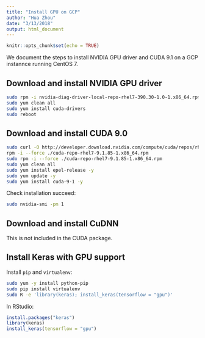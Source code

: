 ```yaml
---
title: "Install GPU on GCP"
author: "Hua Zhou"
date: "3/13/2018"
output: html_document
---
```


```r
knitr::opts_chunk$set(echo = TRUE)
```

We document the steps to install NVIDIA GPU driver and CUDA 9.1 on a GCP instannce running CentOS 7.

## Download and install NVIDIA GPU driver

```bash
sudo rpm -i nvidia-diag-driver-local-repo-rhel7-390.30-1.0-1.x86_64.rpm
sudo yum clean all
sudo yum install cuda-drivers
sudo reboot
```

## Download and install CUDA 9.0

```bash
sudo curl -O http://developer.download.nvidia.com/compute/cuda/repos/rhel7/x86_64/cuda-repo-rhel7-9.1.85-1.x86_64.rpm
rpm -i --force ./cuda-repo-rhel7-9.1.85-1.x86_64.rpm
sudo rpm -i --force ./cuda-repo-rhel7-9.1.85-1.x86_64.rpm
sudo yum clean all
sudo yum install epel-release -y
sudo yum update -y
sudo yum install cuda-9-1 -y
```

Check installation succeed:
```bash
sudo nvidia-smi -pm 1
```

## Download and install CuDNN

This is not included in the CUDA package.

## Install Keras with GPU support

Install `pip` and `virtualenv`:
```bash
sudo yum -y install python-pip
sudo pip install virtualenv
sudo R -e 'library(keras); install_keras(tensorflow = "gpu")'
```

In RStudio:
```r
install.packages("keras")
library(keras)
install_keras(tensorflow = "gpu")
```